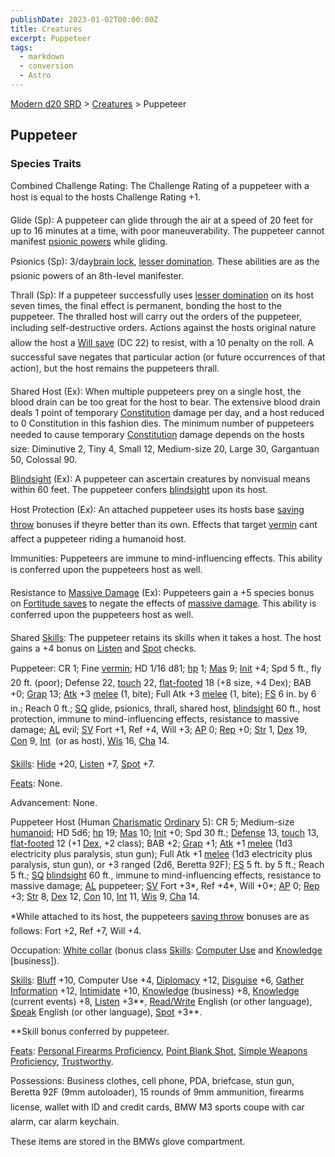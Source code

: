 ```yaml
---
publishDate: 2023-01-02T00:00:00Z
title: Creatures
excerpt: Puppeteer
tags:
  - markdown
  - conversion
  - Astro
---
```


[Modern d20 SRD](/#modernD20) > [Creatures](modern-d20-srd-creatures-index) > Puppeteer

## Puppeteer

### Species Traits

Combined Challenge Rating: The Challenge Rating of a puppeteer with a host is equal to the hosts Challenge Rating +1.

Glide (Sp): A puppeteer can glide through the air at a speed of 20 feet for up to 16 minutes at a time, with poor maneuverability. The puppeteer cannot manifest [psionic powers](modern-d20-srd-psionics-index) while gliding.

Psionics (Sp): 3/day[brain lock](modern-d20-srd-psionics-brain-lock), [lesser domination](modern-d20-srd-psionics-lesser-domination). These abilities are as the psionic powers of an 8th-level manifester.

Thrall (Sp): If a puppeteer successfully uses [lesser domination](modern-d20-srd-psionics-lesser-domination) on its host seven times, the final effect is permanent, bonding the host to the puppeteer. The thralled host will carry out the orders of the puppeteer, including self-destructive orders. Actions against the hosts original nature allow the host a [Will save](modern-d20-srd-basics-saving-throws) (DC 22) to resist, with a 10 penalty on the roll. A successful save negates that particular action (or future occurrences of that action), but the host remains the puppeteers thrall.

Shared Host (Ex): When multiple puppeteers prey on a single host, the blood drain can be too great for the host to bear. The extensive blood drain deals 1 point of temporary [Constitution](modern-d20-srd-basics-ability-scores) damage per day, and a host reduced to 0 Constitution in this fashion dies. The minimum number of puppeteers needed to cause temporary [Constitution](modern-d20-srd-basics-ability-scores) damage depends on the hosts size: Diminutive 2, Tiny 4, Small 12, Medium-size 20, Large 30, Gargantuan 50, Colossal 90.

[Blindsight](modern-d20-srd-special-abilities-blindsight) (Ex): A puppeteer can ascertain creatures by nonvisual means within 60 feet. The puppeteer confers [blindsight](modern-d20-srd-special-abilities-blindsight) upon its host.

Host Protection (Ex): An attached puppeteer uses its hosts base [saving throw](modern-d20-srd-basics-saving-throws) bonuses if theyre better than its own. Effects that target [vermin](modern-d20-srd-creature-types-vermin) cant
affect a puppeteer riding a humanoid host.

Immunities: Puppeteers are immune to mind-influencing effects. This ability is conferred upon the puppeteers host as well.

Resistance to [Massive Damage](modern-d20-srd-combat-death-dying-healing) (Ex): Puppeteers gain a +5 species bonus on [Fortitude saves](modern-d20-srd-basics-saving-throws) to negate the effects of [massive damage](modern-d20-srd-combat-death-dying-healing). This ability is conferred upon the puppeteers host as well.

Shared [Skills](modern-d20-srd-skills-index): The puppeteer retains its skills when it takes a host. The host gains a +4 bonus on [Listen](modern-d20-srd-skills-listen) and [Spot](modern-d20-srd-skills-spot) checks.

Puppeteer: CR 1; Fine [vermin](modern-d20-srd-creature-types-vermin); HD 1/16 d81; [hp](modern-d20-srd-combat-hit-points) 1; [Mas](modern-d20-srd-creatures-creature-overview) 9; [Init](modern-d20-srd-combat-initiative) +4; Spd 5 ft., fly 20 ft. (poor); De­fense 22, [touch](modern-d20-srd-combat-attack-actions) 22, [flat-footed](modern-d20-srd-combat-surprise) 18 (+8 size, +4 Dex); BAB +0; [Grap](modern-d20-srd-combat-grapple) 13; [Atk](modern-d20-srd-combat-attack-roll) +3 [melee](modern-d20-srd-combat-attack-roll) (1, bite); Full Atk +3 [melee](modern-d20-srd-combat-attack-roll) (1, bite); [FS](modern-d20-srd-creatures-creature-overview) 6 in. by 6 in.; Reach 0 ft.; [SQ](modern-d20-srd-creatures-creature-overview) glide, psionics, thrall, shared host, [blindsight](modern-d20-srd-special-abilities-blindsight) 60 ft., host protection, immune to mind-influencing effects, re­sistance to massive damage; [AL](modern-d20-srd-basics-allegiances) evil; [SV](modern-d20-srd-basics-saving-throws) Fort +1, Ref +4, Will +3; [AP](modern-d20-srd-creatures-creature-overview) 0; [Rep](modern-d20-srd-creatures-creature-overview) +0; [Str](modern-d20-srd-basics-ability-scores) 1, [Dex](modern-d20-srd-basics-ability-scores) 19, [Con](modern-d20-srd-basics-ability-scores) 9, [Int](modern-d20-srd-basics-ability-scores)  (or as host), [Wis](modern-d20-srd-basics-ability-scores) 16, [Cha](modern-d20-srd-basics-ability-scores) 14.

[Skills](modern-d20-srd-skills-index): [Hide](modern-d20-srd-skills-hide) +20, [Listen](modern-d20-srd-skills-listen) +7, [Spot](modern-d20-srd-skills-spot) +7.

[Feats](modern-d20-srd-feats-index): None.

Advancement: None.

Puppeteer Host (Human [Charismatic](modern-d20-srd-classes-basic-charismatic-hero) [Ordinary](modern-d20-srd-ordinaries-index) 5): CR 5; Medium-size [humanoid](modern-d20-srd-creature-types-humanoid); HD 5d6; [hp](modern-d20-srd-combat-hit-points) 19; [Mas](modern-d20-srd-creatures-creature-overview) 10; [Init](modern-d20-srd-combat-initiative) +0; Spd 30 ft.; [Defense](modern-d20-srd-combat-defense) 13, [touch](modern-d20-srd-combat-attack-actions) 13, [flat-footed](modern-d20-srd-combat-surprise) 12 (+1 [Dex](modern-d20-srd-basics-ability-scores), +2 class); BAB +2; [Grap](modern-d20-srd-combat-grapple) +1; [Atk](modern-d20-srd-combat-attack-roll) +1 [melee](modern-d20-srd-combat-attack-roll) (1d3 electricity plus paralysis, stun gun); Full Atk +1 [melee](modern-d20-srd-combat-attack-roll) (1d3 electricity plus paralysis, stun gun), or +3 ranged (2d6, Beretta 92F); [FS](modern-d20-srd-creatures-creature-overview) 5 ft. by 5 ft.; Reach 5 ft.; [SQ](modern-d20-srd-creatures-creature-overview) [blindsight](modern-d20-srd-special-abilities-blindsight) 60 ft., immune to mind-influencing ef­fects, re­sis­tance to massive dam­age; [AL](modern-d20-srd-basics-allegiances) puppeteer; [SV](modern-d20-srd-basics-saving-throws) Fort +3*, Ref +4*, Will +0\*; [AP](modern-d20-srd-creatures-creature-overview) 0; [Rep](modern-d20-srd-creatures-creature-overview) +3; [Str](modern-d20-srd-basics-ability-scores) 8, [Dex](modern-d20-srd-basics-ability-scores) 12, [Con](modern-d20-srd-basics-ability-scores) 10, [Int](modern-d20-srd-basics-ability-scores) 11, [Wis](modern-d20-srd-basics-ability-scores) 9, [Cha](modern-d20-srd-basics-ability-scores) 14.

\*While attached to its host, the puppeteers [saving throw](modern-d20-srd-basics-saving-throws) bonuses are as follows: Fort +2, Ref +7, Will +4.

Occupation: [White collar](modern-d20-srd-starting-occupation-white-collar) (bonus class [Skills](modern-d20-srd-skills-index): [Computer Use](modern-d20-srd-skills-computer-use) and [Knowledge](modern-d20-srd-skills-knowledge) [business]).

[Skills](modern-d20-srd-skills-index): [Bluff](modern-d20-srd-skills-bluff) +10, Computer Use +4, [Diplomacy](modern-d20-srd-skills-diplomacy) +12, [Disguise](modern-d20-srd-skills-disguise) +6, [Gather Information](modern-d20-srd-skills-gather-information) +12, [Intimidate](modern-d20-srd-skills-intimidate) +10, [Knowledge](modern-d20-srd-skills-knowledge) (business) +8, [Knowledge](modern-d20-srd-skills-knowledge) (current events) +8, [Listen](modern-d20-srd-skills-listen) +3**, [Read/Write](modern-d20-srd-skills-read-write-language) English (or other language), [Speak](modern-d20-srd-skills-speak-language) English (or other language), [Spot](modern-d20-srd-skills-spot) +3**.

\*\*Skill bonus conferred by puppeteer.

[Feats](modern-d20-srd-feats-index): [Personal Firearms Proficiency](modern-d20-srd-feats-personal-firearms-proficiency), [Point Blank Shot](modern-d20-srd-feats-point-blank-shot), [Simple Weapons Proficiency](modern-d20-srd-feats-simple-weapons-proficiency), [Trust­worthy](modern-d20-srd-feats-trustworthy).

Possessions: Business clothes, cell phone, PDA, briefcase, stun gun, Beretta 92F (9mm autoloader), 15 rounds of 9mm ammunition, firearms license, wallet with ID and credit cards, BMW M3 sports coupe with car alarm, car alarm keychain.

These items are stored in the BMWs glove compartment.
